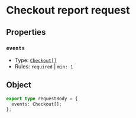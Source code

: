 # Checkout report request

## Properties
### `events`
- Type: [`Checkout[]`](/schema-ntak/checkout)
- Rules: `required` | `min: 1`

## Object
```ts
export type requestBody = {
  events: Checkout[];
};
```